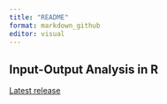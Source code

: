 ```yaml
---
title: "README"
format: markdown_github
editor: visual
---
```


## Input-Output Analysis in R

[Latest release](https://github.com/UchidaMizuki/blog-ioanalysis-in-r/releases/tag/v1.0.0)
